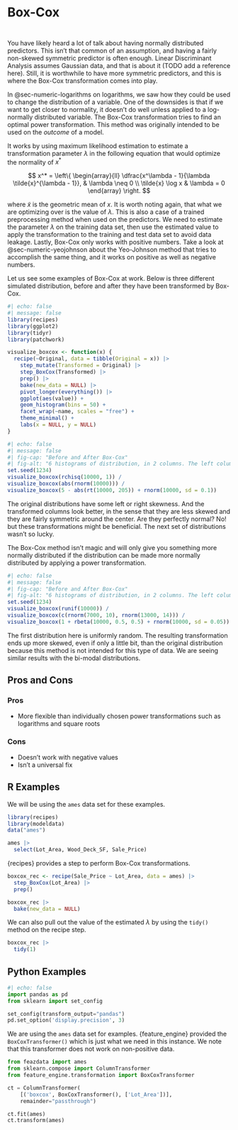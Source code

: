 # Box-Cox {#sec-numeric-boxcox}

::: {style="visibility: hidden; height: 0px;"}
## Box-Cox
:::

You have likely heard a lot of talk about having normally distributed predictors. This isn't that common of an assumption, and having a fairly non-skewed symmetric predictor is often enough. Linear Discriminant Analysis assumes Gaussian data, and that is about it (TODO add a reference here). Still, it is worthwhile to have more symmetric predictors, and this is where the Box-Cox transformation comes into play.

In @sec-numeric-logarithms on logarithms, we saw how they could be used to change the distribution of a variable. One of the downsides is that if we want to get closer to normality, it doesn't do well unless applied to a log-normally distributed variable. The Box-Cox transformation tries to find an optimal power transformation. This method was originally intended to be used on the *outcome* of a model.

It works by using maximum likelihood estimation to estimate a transformation parameter $\lambda$ in the following equation that would optimize the normality of $x^*$

$$
x^* = \left\{
    \begin{array}{ll}
      \dfrac{x^\lambda - 1}{\lambda \tilde{x}^{\lambda - 1}}, & \lambda \neq 0 \\
      \tilde{x} \log x & \lambda = 0
    \end{array}
  \right.
$$

where $\tilde{x}$ is the geometric mean of $x$. It is worth noting again, that what we are optimizing over is the value of $\lambda$. This is also a case of a trained preprocessing method when used on the predictors. We need to estimate the parameter $\lambda$ on the training data set, then use the estimated value to apply the transformation to the training and test data set to avoid data leakage. Lastly, Box-Cox only works with positive numbers. Take a look at @sec-numeric-yeojohnson about the Yeo-Johnson method that tries to accomplish the same thing, and it works on positive as well as negative numbers.

Let us see some examples of Box-Cox at work. Below is three different simulated distribution, before and after they have been transformed by Box-Cox.

```r
#| echo: false
#| message: false
library(recipes)
library(ggplot2)
library(tidyr)
library(patchwork)

visualize_boxcox <- function(x) {
  recipe(~Original, data = tibble(Original = x)) |>
    step_mutate(Transformed = Original) |>
    step_BoxCox(Transformed) |>
    prep() |>
    bake(new_data = NULL) |>
    pivot_longer(everything()) |>
    ggplot(aes(value)) +
    geom_histogram(bins = 50) +
    facet_wrap(~name, scales = "free") +
    theme_minimal() +
    labs(x = NULL, y = NULL)
}
```

```r
#| echo: false
#| message: false
#| fig-cap: "Before and After Box-Cox"
#| fig-alt: "6 histograms of distribution, in 2 columns. The left column shows unaltered distributions. The right column shows the distribution of the Box-Cox transformation of the left column. The right column is mostly normally distributed."
set.seed(1234)
visualize_boxcox(rchisq(10000, 1)) /
visualize_boxcox(abs(rnorm(10000))) /
visualize_boxcox(5 - abs(rt(10000, 205)) + rnorm(10000, sd = 0.1))
```

The original distributions have some left or right skewness. And the transformed columns look better, in the sense that they are less skewed and they are fairly symmetric around the center. Are they perfectly normal? No! but these transformations might be beneficial. The next set of distributions wasn't so lucky.

The Box-Cox method isn't magic and will only give you something more normally distributed if the distribution can be made more normally distributed by applying a power transformation.

```r
#| echo: false
#| message: false
#| fig-cap: "Before and After Box-Cox"
#| fig-alt: "6 histograms of distribution, in 2 columns. The left column shows unaltered distributions. The right column shows the distribution of the Box-Cox transformation of the left column. The right column has not benefitted from the Box-Cox transformation"
set.seed(1234)
visualize_boxcox(runif(10000)) /
visualize_boxcox(c(rnorm(7000, 10), rnorm(13000, 14))) /
visualize_boxcox(1 + rbeta(10000, 0.5, 0.5) + rnorm(10000, sd = 0.05))
```

The first distribution here is uniformly random. The resulting transformation ends up more skewed, even if only a little bit, than the original distribution because this method is not intended for this type of data. We are seeing similar results with the bi-modal distributions.

## Pros and Cons

### Pros

-   More flexible than individually chosen power transformations such as logarithms and square roots

### Cons

-   Doesn't work with negative values
-   Isn't a universal fix

## R Examples

We will be using the `ames` data set for these examples.

```r
library(recipes)
library(modeldata)
data("ames")

ames |>
  select(Lot_Area, Wood_Deck_SF, Sale_Price)
```

{recipes} provides a step to perform Box-Cox transformations.

```r
boxcox_rec <- recipe(Sale_Price ~ Lot_Area, data = ames) |>
  step_BoxCox(Lot_Area) |>
  prep()

boxcox_rec |>
  bake(new_data = NULL)
```

We can also pull out the value of the estimated $\lambda$ by using the `tidy()` method on the recipe step.

```r
boxcox_rec |>
  tidy(1)
```

## Python Examples

```python
#| echo: false
import pandas as pd
from sklearn import set_config

set_config(transform_output="pandas")
pd.set_option('display.precision', 3)
```

We are using the `ames` data set for examples. {feature_engine} provided the `BoxCoxTransformer()` which is just what we need in this instance. We note that this transformer does not work on non-positive data.

```python
from feazdata import ames
from sklearn.compose import ColumnTransformer
from feature_engine.transformation import BoxCoxTransformer

ct = ColumnTransformer(
    [('boxcox', BoxCoxTransformer(), ['Lot_Area'])], 
    remainder="passthrough")

ct.fit(ames)
ct.transform(ames)
```
